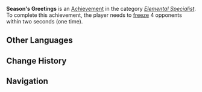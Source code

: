 {{Achievement Infobox
|title        = Season's Greetings
|id           = 82025
|order id     = 2025
|category     = Elemental Specialist
|description  = [[Frozen|Freeze]] 4 opponents within 2s (×1).
|requirements = 
|primogems    = 5
|tracking     = Tracks the number of times the player froze 4 opponents within 2 seconds.
|topic        = 
|set          = Season's Greetings
|tier         = 1
|tiers_total  = 3
|tier1        = Season's Greetings (Tier 1)
|tier2        = Season's Greetings (Tier 2)
|tier3        = Season's Greetings (Tier 3)
|prev         = 
|next         = Season's Greetings (Tier 2)
}}
'''Season's Greetings''' is an [[Achievement]] in the category ''[[Elemental Specialist]]''. To complete this achievement, the player needs to [[Frozen|freeze]] 4 opponents within two seconds (one time).
<!--
==Trivia==

==Video Guides==
{{EVT
|video1   = 
|caption1 = 
}}
-->
==Other Languages==
{{Transclude|Season's Greetings|Other Languages}}

==Change History==
{{Change History|1.0}}
<!--
==References==
{{Reflist}}
-->
==Navigation==
{{Achievement Navbox|Elemental Specialist}}